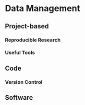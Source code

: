 # Data Management

## Project-based

### Reproducible Research

### Useful Tools

## Code
### Version Control

## Software